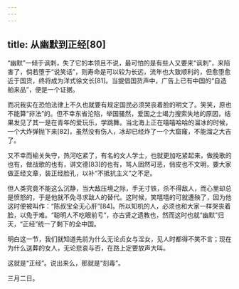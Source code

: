 ```yaml
---
---
---
```

title: 从幽默到正经[80]
---




“幽默”一倾于讽刺，失了它的本领且不说，最可怕的是有些人又要来“讽刺”，来陷害了，倘若堕于“说笑话”，则寿命是可以较为长远，流年也大致顺利的，但愈堕愈近于国货，终将成为洋式徐文长[81]。当提倡国货声中，广告上已有中国的“自造舶来品”，便是一个证据。

而况我实在恐怕法律上不久也就要有规定国民必须哭丧着脸的明文了。笑笑，原也不能算“非法”的。但不幸东省沦陷，举国骚然，爱国之士竭力搜索失地的原因，结果发见了其一是在青年的爱玩乐，学跳舞。当北海上正在嘻嘻哈哈的溜冰的时候，一个大炸弹抛下来[82]，虽然没有伤人，冰却已经炸了一个大窟窿，不能溜之大吉了。

又不幸而榆关失守，热河吃紧了，有名的文人学士，也就更加吃紧起来，做挽歌的也有，做战歌的也有，讲文德[83]的也有，骂人固然可恶，俏皮也不文明，要大家做正经文章，装正经脸孔，以补“不抵抗主义”之不足。

但人类究竟不能这么沉静，当大敌压境之际，手无寸铁，杀不得敌人，而心里却总是愤怒的，于是他就不免寻求敌人的替代。这时候，笑嘻嘻的可就遭殃了，因为他这时便被叫作：“陈叔宝全无心肝”[84]。所以知机的人，必须也和大家一样哭丧着脸，以免于难。“聪明人不吃眼前亏”，亦古贤之遗教也，然而这时也就“幽默”归天，“正经”统一了剩下的全中国。

明白这一节，我们就知道先前为什么无论贞女与淫女，见人时都得不笑不言；现在为什么送葬的女人，无论悲哀与否，在路上定要放声大叫。

这就是“正经”。说出来么，那就是“刻毒”。

三月二日。